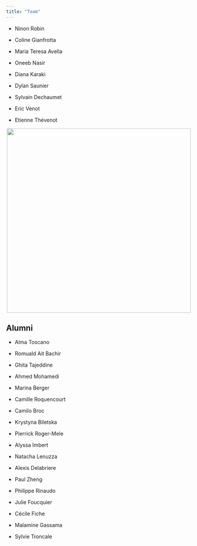 ```yaml
---
title: "Team"
---
```


-   Ninon Robin

-   Coline Gianfrotta

-   Maria Teresa Avella

-   Oneeb Nasir

-   Diana Karaki

-   Dylan Saunier

-   Sylvain Dechaumet

-   Eric Venot

-   Etienne Thévenot

<center>![](images/team.png){width="500"}</center>

## **Alumni**

-   Alma Toscano

-   Romuald Ait Bachir

```{=html}
<!-- -->
```
-   Ghita Tajeddine

-   Ahmed Mohamedi

-   Marina Berger

-   Camille Roquencourt

-   Camilo Broc

-   Krystyna Biletska

-   Pierrick Roger-Mele

-   Alyssa Imbert

-   Natacha Lenuzza

-   Alexis Delabriere

-   Paul Zheng

-   Philippe Rinaudo

-   Julie Foucquier

-   Cécile Fiche

-   Malamine Gassama

-   Sylvie Troncale
